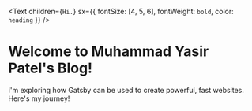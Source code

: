 <Text
  children={`Hi.`}
  sx={{ fontSize: [4, 5, 6], fontWeight: `bold`, color: `heading` }}
/>
# Welcome to Muhammad Yasir Patel's Blog!

I'm exploring how Gatsby can be used to create powerful, fast websites. Here's my journey!
